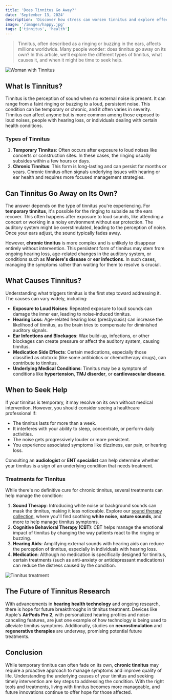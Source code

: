 ```yaml
---
title: 'Does Tinnitus Go Away?'
date: 'September 13, 2024'
description: 'Discover how stress can worsen tinnitus and explore effective stress management techniques to help reduce its impact.'
image: '/images/happy.jpg'
tags: ['tinnitus', 'health']
---
```


<Blockquote>
  Tinnitus, often described as a ringing or buzzing in the ears, affects
  millions worldwide. Many people wonder: does tinnitus go away on its own? In
  this article, we'll explore the different types of tinnitus, what causes it,
  and when it might be time to seek help.
</Blockquote>

<Image src="/images/stress-tinnitus-woman.jpg" alt="Woman with Tinnitus" />

## <Highlighter>What Is Tinnitus?</Highlighter>

Tinnitus is the perception of sound when no external noise is present. It can range from a faint ringing or buzzing to a loud, persistent noise. This condition can be temporary or chronic, and it often varies in severity. Tinnitus can affect anyone but is more common among those exposed to loud noises, people with hearing loss, or individuals dealing with certain health conditions.

### Types of Tinnitus

1. **Temporary Tinnitus**: Often occurs after exposure to loud noises like concerts or construction sites. In these cases, the ringing usually subsides within a few hours or days.
2. **Chronic Tinnitus**: This form is long-lasting and can persist for months or years. Chronic tinnitus often signals underlying issues with hearing or ear health and requires more focused management strategies.

## <Highlighter>Can Tinnitus Go Away on Its Own?</Highlighter>

The answer depends on the type of tinnitus you're experiencing. For **temporary tinnitus**, it's possible for the ringing to subside as the ears recover. This often happens after exposure to loud sounds, like attending a concert or working in a noisy environment without ear protection. The auditory system might be overstimulated, leading to the perception of noise. Once your ears adjust, the sound typically fades away.

However, **chronic tinnitus** is more complex and is unlikely to disappear entirely without intervention. This persistent form of tinnitus may stem from ongoing hearing loss, age-related changes in the auditory system, or conditions such as **Meniere's disease** or **ear infections**. In such cases, managing the symptoms rather than waiting for them to resolve is crucial.

<AdComponent />

## <Highlighter>What Causes Tinnitus?</Highlighter>

Understanding what triggers tinnitus is the first step toward addressing it. The causes can vary widely, including:

- **Exposure to Loud Noises**: Repeated exposure to loud sounds can damage the inner ear, leading to noise-induced tinnitus.
- **Hearing Loss**: Age-related hearing loss (presbycusis) can increase the likelihood of tinnitus, as the brain tries to compensate for diminished auditory signals.
- **Ear Infections and Blockages**: Wax build-up, infections, or other blockages can create pressure or affect the auditory system, causing tinnitus.
- **Medication Side Effects**: Certain medications, especially those classified as ototoxic (like some antibiotics or chemotherapy drugs), can contribute to tinnitus.
- **Underlying Medical Conditions**: Tinnitus may be a symptom of conditions like **hypertension**, **TMJ disorder**, or **cardiovascular disease**.

## <Highlighter>When to Seek Help</Highlighter>

If your tinnitus is temporary, it may resolve on its own without medical intervention. However, you should consider seeing a healthcare professional if:

- The tinnitus lasts for more than a week.
- It interferes with your ability to sleep, concentrate, or perform daily activities.
- The noise gets progressively louder or more persistent.
- You experience associated symptoms like dizziness, ear pain, or hearing loss.

Consulting an **audiologist** or **ENT specialist** can help determine whether your tinnitus is a sign of an underlying condition that needs treatment.

<AdComponent />

### Treatments for Tinnitus

While there's no definitive cure for chronic tinnitus, several treatments can help manage the condition:

1. **Sound Therapy**: Introducing white noise or background sounds can mask the tinnitus, making it less noticeable. Explore our [sound therapy collection](/zen), where you'll find soothing **white noise**, **nature sounds**, and more to help manage tinnitus symptoms.
2. **Cognitive Behavioral Therapy (CBT)**: CBT helps manage the emotional impact of tinnitus by changing the way patients react to the ringing or buzzing.
3. **Hearing Aids**: Amplifying external sounds with hearing aids can reduce the perception of tinnitus, especially in individuals with hearing loss.
4. **Medication**: Although no medication is specifically designed for tinnitus, certain treatments (such as anti-anxiety or antidepressant medications) can reduce the distress caused by the condition.

<Image src="/images/doctor.jpg" alt="Tinnitus treatment" />

## <Highlighter>The Future of Tinnitus Research</Highlighter>

With advancements in **hearing health technology** and ongoing research, there is hope for future breakthroughs in tinnitus treatment. Devices like Apple's **AirPods Pro 2**, with personalized hearing profiles and noise-canceling features, are just one example of how technology is being used to alleviate tinnitus symptoms. Additionally, studies on **neurostimulation** and **regenerative therapies** are underway, promising potential future treatments.

<AdComponent />

## <Highlighter>Conclusion</Highlighter>

While temporary tinnitus can often fade on its own, **chronic tinnitus** may require a proactive approach to manage symptoms and improve quality of life. Understanding the underlying causes of your tinnitus and seeking timely intervention are key steps to addressing the condition. With the right tools and treatments, living with tinnitus becomes more manageable, and future innovations continue to offer hope for those affected.
